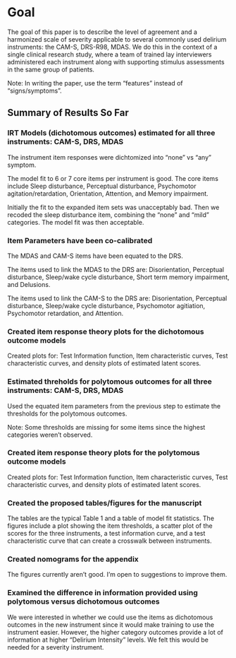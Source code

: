 
# Goal
The goal of this paper is to describe the level of agreement and a harmonized scale of severity applicable to several commonly used delirium instruments: the CAM-S, DRS-R98, MDAS. We do this in the context of a single clinical research study, where a team of trained lay interviewers administered each instrument along with supporting stimulus assessments in the same group of patients.

Note: In writing the paper, use the term "features" instead of "signs/symptoms".

## Summary of Results So Far
### IRT Models (dichotomous outcomes) estimated for all three instruments: CAM-S, DRS, MDAS

The instrument item responses were dichtomized into "none" vs "any" symptom.

The model fit to 6 or 7 core items per instrument is good. The core items include Sleep disturbance, Perceptual disturbance, Psychomotor agitation/retardation, Orientation, Attention, and Memory impairment. 

Initially the fit to the expanded item sets was unacceptably bad. Then we recoded the sleep disturbance item, combining the "none" and "mild" categories.  The model fit was then acceptable.  


### Item Parameters have been co-calibrated

The MDAS and CAM-S items have been equated to the DRS.  

The items used to link the MDAS to the DRS are: Disorientation, Perceptual disturbance, Sleep/wake cycle disturbance, Short term memory impairment, and Delusions.

The items used to link the CAM-S to the DRS are: Disorientation, Perceptual disturbance, Sleep/wake cycle disturbance, Psychomotor agitiation, Psychomotor retardation, and Attention.

### Created item response theory plots for the dichotomous outcome models

Created plots for: Test Information function, Item characteristic curves, Test characteristic curves, and density plots of estimated latent scores.

### Estimated threholds for polytomous outcomes for all three instruments: CAM-S, DRS, MDAS

Used the equated item parameters from the previous step to estimate the thresholds for the polytomous outcomes.

Note: Some thresholds are missing for some items since the highest categories weren't observed.

### Created item response theory plots for the polytomous outcome models

Created plots for: Test Information function, Item characteristic curves, Test characteristic curves, and density plots of estimated latent scores.

### Created the proposed tables/figures for the manuscript

The tables are the typical Table 1 and a table of model fit statistics.  The figures include a plot showing the item thresholds, a scatter plot of the scores for the three instruments, a test information curve, and a test characteristic curve that can create a crosswalk between instruments.

### Created nomograms for the appendix

The figures currently aren't good.  I'm open to suggestions to improve them.

### Examined the difference in information provided using polytomous versus dichotomous outcomes

We were interested in whether we could use the items as dichotomous outcomes in the new instrument since it would make training to use the instrument easier.  However, the higher category outcomes provide a lot of information at higher "Delirium Intensity" levels.  We felt this would be needed for a severity instrument.



